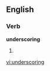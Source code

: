 ==English==

===Verb===
'''underscoring'''

# {{present participle of|[[underscore]]}}

[[vi:underscoring]]